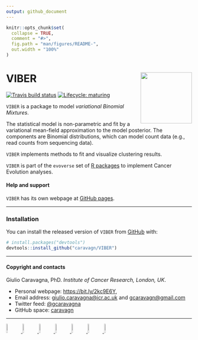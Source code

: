 ```yaml
---
output: github_document
---
```


```r
knitr::opts_chunk$set(
  collapse = TRUE,
  comment = "#>",
  fig.path = "man/figures/README-",
  out.width = "100%"
)
```

# VIBER <img src='man/figures/logo.png' align="right" height="139" />

<!-- badges: start -->

[![Travis build
status](https://travis-ci.org/caravagn/VIBER.svg?branch=master)](https://travis-ci.org/caravagn/VIBER)
[![Lifecycle: maturing](https://img.shields.io/badge/lifecycle-maturing-blue.svg)](https://www.tidyverse.org/lifecycle/#maturing)
<!-- badges: end -->

`VIBER` is a package to model *variational Binomial Mixtures*.

The statistical model is non-parametric and fit by a variational mean-field approximation to
the model posterior. The components are Binomial distributions, which can model count data 
(e.g., read counts from sequencing data).

`VIBER` implements methods to fit and visualize clustering results.


`VIBER` is part of the `evoverse` set of [R packages](https://caravagn.github.io/evoverse) to implement Cancer Evolution analyses.

#### Help and support

`VIBER` has its own webpage at [GitHub pages](https://caravagn.github.io/VIBER/).

-----

### Installation

You can install the released version of `VIBER` from
[GitHub](https://github.com/) with:

``` r
# install.packages("devtools")
devtools::install_github("caravagn/VIBER")
```

-----

#### Copyright and contacts

Giulio Caravagna, PhD. _Institute of Cancer Research, London, UK_.

* Personal webpage: [https://bit.ly/2kc9E6Y](https://sites.google.com/site/giuliocaravagna/), 
* Email address: [giulio.caravagna@icr.ac.uk](mailto:giulio.caravagna@icr.ac.uk) and [gcaravagn@gmail.com](mailto:gcaravagn@gmail.com)
* Twitter feed: [\@gcaravagna](https://twitter.com/gcaravagna)
* GitHub space: [caravagn](https://github.com/caravagn)

-----

<div id="bg">
  <a href="https://caravagn.github.io/evoverse">
  <img src="https://caravagn.github.io/evoverse/reference/figures/logo.png" width="8%">
  </a>
  <a href="https://caravagn.github.io/CNAqc">
  <img src="https://caravagn.github.io/CNAqc/reference/figures/logo.png" width="8%">
  </a>
  <a href="https://caravagn.github.io/BMix">
  <img src="https://caravagn.github.io/BMix/reference/figures/logo.png" width="8%">
  </a>
  </a>
  <a href="https://caravagn.github.io/VIBER">
  <img src="https://caravagn.github.io/VIBER/reference/figures/logo.png" width="8%">
  </a>
  <a href="https://caravagn.github.io/ctree">
  <img src="https://caravagn.github.io/ctree/reference/figures/logo.png" width="8%">
  </a>
  <a href="https://caravagn.github.io/mtree">
  <img src="https://caravagn.github.io/mtree/reference/figures/logo.png" width="8%">
  </a>
  </a>
  <a href="https://caravagn.github.io/revolver">
  <img src="https://caravagn.github.io/revolver/reference/figures/logo.png" width="8%">
  </a>
</div>  
